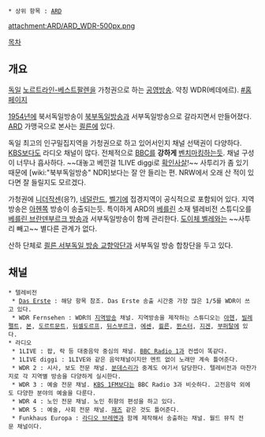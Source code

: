  * 상위 항목 : [[ARD]]

{{{+1 Westdeutscher Rundfunk}}}

attachment:ARD/ARD_WDR-500px.png

[[목차]]
== 개요 ==
[[독일]] [[노르트라인-베스트팔렌]]을 가청권으로 하는 [[공영방송]]. 약칭 WDR(베데에르). [http://www.wdr.de/ #홈페이지]

[[1954년]]에 북서독일방송이 [[북부독일방송]]과 서부독일방송으로 갈라지면서 만들어졌다. [[ARD]] 가맹국으로 본사는 [[쾰른]]에 있다.

독일 최고의 인구밀집지역을 가청권으로 하고 있어서인지 채널 선택권이 다양하다. [[KBS]]보다도 라디오 채널이 많다. 전체적으로 [[BBC]]를 '''강하게''' [[벤치마킹]]하는듯. 채널 구성이 너무나 흡사하다. ~~대놓고 베낀걸 1LIVE diggi로 [[확인사살]]!~~ 사투리가 좀 있기 때문에 [wiki:"북부독일방송" NDR]보다는 잘 안 들리는 편. NRW에서 오래 산 적이 있다면 잘 들릴지도 모르겠다.

가청권에 [[니더작센]](응?), [[네덜란드]], [[벨기에]] 접경지역이 공식적으로 포함되어 있다. 지역방송은 [[아헨]]쪽 방송이 송출되는듯. 특이하게 ARD의 [[베를린]] 소재 텔레비전 스튜디오를 [[베를린 브란덴부르크 방송]]과 서부독일방송이 함께 관리한다. [[도이체 벨레]]와는 ~~사투리 빼고~~ 별다른 관계가 없다.

산하 단체로 [[쾰른 서부독일 방송 교향악단]]과 서부독일 방송 합창단을 두고 있다.

== 채널 ==
 * 텔레비전
  * [[Das Erste]] : 해당 항목 참조. Das Erste 송출 시간중 가장 많은 1/5를 WDR이 쓰고 있다.
  * WDR Fernsehen : WDR의 [[지역방송]] 채널. 지역방송을 제작하는 스튜디오는 [[아헨]], [[빌레펠트]], [[본]], [[도르트문트]], [[뒤셀도르프]], [[뒤스부르크]], [[에센]], [[쾰른]], [[뮌스터]], [[지겐]], [[부퍼탈]]에 있다.
 * 라디오
  * 1LIVE : 팝, 락 등 대중음악 중심의 채널. [[BBC Radio 1]]과 컨셉이 똑같다.
  * 1LIVE diggi : 1LIVE와 같은 음악채널이지만 멘트 없이 노래만 계속 틀어준다.
  * WDR 2 : 시사, 보도 전문 채널. [[분데스리가]] 중계도 여기서 담당한다. 텔레비전과 마찬가지로 각 지역별 방송을 다양하게 실시한다. 
  * WDR 3 : 예술 전문 채널. [[KBS 1FM]]보다는 BBC Radio 3과 비슷하다. 고전음악 외에도 다양한 분야의 예술을 다룬다.
  * WDR 4 : 노인 전문 채널. 노인 취향의 편성을 하고 있다.
  * WDR 5 : 예술, 사회 전문 채널. [[재즈]] 같은 것도 틀어준다.
  * Funkhaus Europa : [[라디오 브레멘]]과 함께 제작해서 송출하는 채널. 월드 뮤직 전문 채널이다.
